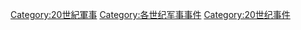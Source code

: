 [[Category:20世紀軍事|Category:20世紀軍事]]
[[Category:各世纪军事事件|Category:各世纪军事事件]]
[[Category:20世纪事件|Category:20世纪事件]]